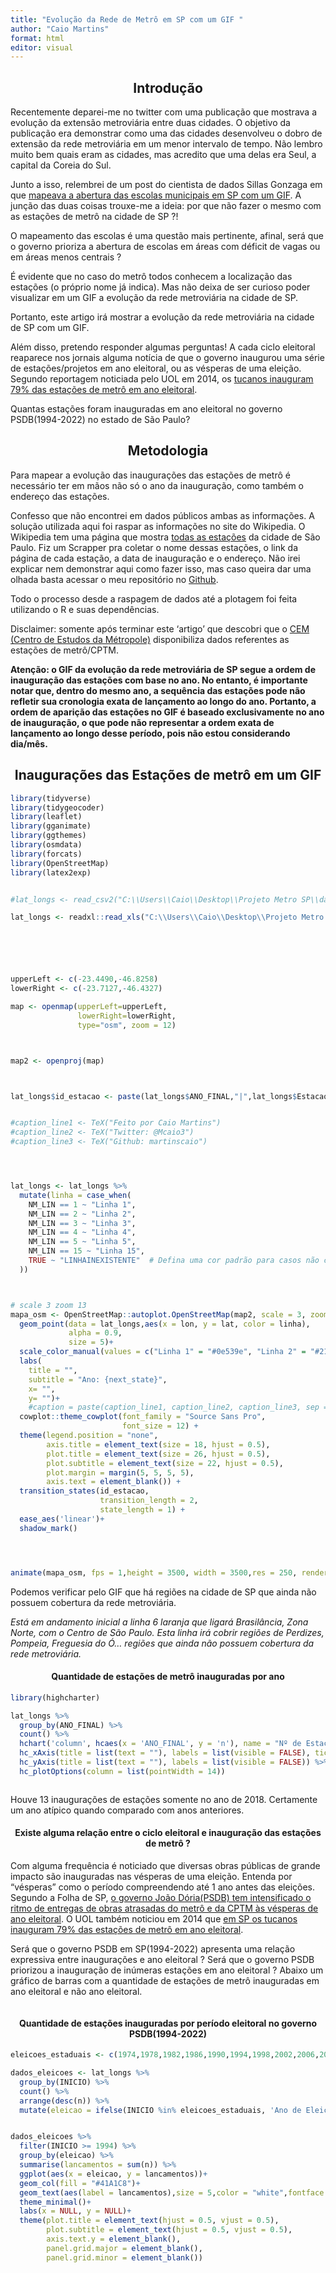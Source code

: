 ```yaml
---
title: "Evolução da Rede de Metrô em SP com um GIF "
author: "Caio Martins"
format: html
editor: visual
---
```


## Introdução {style="text-align:center"}

Recentemente deparei-me no twitter com uma publicação que mostrava a evolução da extensão metroviária entre duas cidades. O objetivo da publicação era demonstrar como uma das cidades desenvolveu o dobro de extensão da rede metroviária em um menor intervalo de tempo. Não lembro muito bem quais eram as cidades, mas acredito que uma delas era Seul, a capital da Coreia do Sul.

Junto a isso, relembrei de um post do cientista de dados Sillas Gonzaga em que [mapeava a abertura das escolas municipais em SP com um GIF](#0). A junção das duas coisas trouxe-me a ideia: por que não fazer o mesmo com as estações de metrô na cidade de SP ?!

O mapeamento das escolas é uma questão mais pertinente, afinal, será que o governo prioriza a abertura de escolas em áreas com déficit de vagas ou em áreas menos centrais ?

É evidente que no caso do metrô todos conhecem a localização das estações (o próprio nome já indica). Mas não deixa de ser curioso poder visualizar em um GIF a evolução da rede metroviária na cidade de SP.

Portanto, este artigo irá mostrar a evolução da rede metroviária na cidade de SP com um GIF.

Além disso, pretendo responder algumas perguntas! A cada ciclo eleitoral reaparece nos jornais alguma notícia de que o governo inaugurou uma série de estações/projetos em ano eleitoral, ou as vésperas de uma eleição. Segundo reportagem noticiada pelo UOL em 2014, os [tucanos inauguram 79% das estações de metrô em ano eleitoral](#0).

Quantas estações foram inauguradas em ano eleitoral no governo PSDB(1994-2022) no estado de São Paulo?

## Metodologia {style="text-align:center"}

Para mapear a evolução das inaugurações das estações de metrô é necessário ter em mãos não só o ano da inauguração, como também o endereço das estações.

Confesso que não encontrei em dados públicos ambas as informações. A solução utilizada aqui foi raspar as informações no site do Wikipedia. O Wikipedia tem uma página que mostra [todas as estações](https://pt.wikipedia.org/wiki/Categoria:Estações_do_Metrô_de_São_Paulo) da cidade de São Paulo. Fiz um Scrapper pra coletar o nome dessas estações, o link da página de cada estação, a data de inauguração e o endereço. Não irei explicar nem demonstrar aqui como fazer isso, mas caso queira dar uma olhada basta acessar o meu repositório no [Github](https://github.com/martinscaio/Metro-SP).

Todo o processo desde a raspagem de dados até a plotagem foi feita utilizando o R e suas dependências.

Disclaimer: somente após terminar este 'artigo' que descobri que o [CEM (Centro de Estudos da Métropole)](https://centrodametropole.fflch.usp.br/pt-br) disponibiliza dados referentes as estações de metrô/CPTM.

**Atenção: o GIF da evolução da rede metroviária de SP segue a ordem de inauguração das estações com base no ano. No entanto, é importante notar que, dentro do mesmo ano, a sequência das estações pode não refletir sua cronologia exata de lançamento ao longo do ano. Portanto, a ordem de aparição das estações no GIF é baseado exclusivamente no ano de inauguração, o que pode não representar a ordem exata de lançamento ao longo desse período, pois não estou considerando dia/mês.**

## Inaugurações das Estações de metrô em um GIF {style="text-align:center"}

```r

library(tidyverse)
library(tidygeocoder)
library(leaflet)
library(gganimate)
library(ggthemes)
library(osmdata)
library(forcats)
library(OpenStreetMap)
library(latex2exp)


#lat_longs <- read_csv2("C:\\Users\\Caio\\Desktop\\Projeto Metro SP\\dados_prontosQUARTO_2.csv")

lat_longs <- readxl::read_xls("C:\\Users\\Caio\\Desktop\\Projeto Metro SP\\dados_finais_QUARTO3.xls")






upperLeft <- c(-23.4490,-46.8258)
lowerRight <- c(-23.7127,-46.4327)

map <- openmap(upperLeft=upperLeft,
               lowerRight=lowerRight,
               type="osm", zoom = 12)



map2 <- openproj(map)



lat_longs$id_estacao <- paste(lat_longs$ANO_FINAL,"|",lat_longs$Estacao,"|","Linha:",lat_longs$COR_LIN)


#caption_line1 <- TeX("Feito por Caio Martins")
#caption_line2 <- TeX("Twitter: @Mcaio3")
#caption_line3 <- TeX("Github: martinscaio")




lat_longs <- lat_longs %>%
  mutate(linha = case_when(
    NM_LIN == 1 ~ "Linha 1",
    NM_LIN == 2 ~ "Linha 2",
    NM_LIN == 3 ~ "Linha 3",
    NM_LIN == 4 ~ "Linha 4",
    NM_LIN == 5 ~ "Linha 5",
    NM_LIN == 15 ~ "Linha 15",
    TRUE ~ "LINHAINEXISTENTE"  # Defina uma cor padrão para casos não correspondentes
  ))



# scale 3 zoom 13
mapa_osm <- OpenStreetMap::autoplot.OpenStreetMap(map2, scale = 3, zoom = 13) +
  geom_point(data = lat_longs,aes(x = lon, y = lat, color = linha),
             alpha = 0.9,
             size = 5)+
  scale_color_manual(values = c("Linha 1" = "#0e539e", "Linha 2" = "#217f62", "Linha 3" = "#e7483c", "Linha 4" = "#fcd43a", "Linha 5" = "#76509c", "Linha 15" = "#868d90"))+
  labs(
    title = "",
    subtitle = "Ano: {next_state}",
    x= "",
    y= "")+
    #caption = paste(caption_line1, caption_line2, caption_line3, sep = "\n")) +
  cowplot::theme_cowplot(font_family = "Source Sans Pro",
                         font_size = 12) +
  theme(legend.position = "none",
        axis.title = element_text(size = 18, hjust = 0.5),
        plot.title = element_text(size = 26, hjust = 0.5),
        plot.subtitle = element_text(size = 22, hjust = 0.5),
        plot.margin = margin(5, 5, 5, 5),
        axis.text = element_blank()) +
  transition_states(id_estacao,
                    transition_length = 2,
                    state_length = 1) +
  ease_aes('linear')+
  shadow_mark()




animate(mapa_osm, fps = 1,height = 3500, width = 3500,res = 250, renderer = gifski_renderer("metro.gif"))

```

Podemos verificar pelo GIF que há regiões na cidade de SP que ainda não possuem cobertura da rede metroviária.

*Está em andamento inicial a linha 6 laranja que ligará Brasilância, Zona Norte, com o Centro de São Paulo. Esta linha irá cobrir regiões de Perdizes, Pompeia, Freguesia do Ó... regiões que ainda não possuem cobertura da rede metroviária.*

#### Quantidade de estações de metrô inauguradas por ano {style="text-align: center"}

```r

library(highcharter)

lat_longs %>% 
  group_by(ANO_FINAL) %>% 
  count() %>% 
  hchart('column', hcaes(x = 'ANO_FINAL', y = 'n'), name = "Nº de Estações inauguradas") %>% 
  hc_xAxis(title = list(text = ""), labels = list(visible = FALSE), tickInterval = 1) %>% 
  hc_yAxis(title = list(text = ""), labels = list(visible = FALSE)) %>% 
  hc_plotOptions(column = list(pointWidth = 14))



```

Houve 13 inaugurações de estações somente no ano de 2018. Certamente um ano atípico quando comparado com anos anteriores.

#### Existe alguma relação entre o ciclo eleitoral e inauguração das estações de metrô ? {style="text-align:center"}

Com alguma frequência é noticiado que diversas obras públicas de grande impacto são inauguradas nas vésperas de uma eleição. Entenda por "vésperas" como o período compreendendo até 1 ano antes das eleições. Segundo a Folha de SP, [o governo João Dória(PSDB) tem intensificado o ritmo de entregas de obras atrasadas do metrô e da CPTM às vésperas de ano eleitoral](https://agora.folha.uol.com.br/sao-paulo/2021/09/as-vespera-de-ano-eleitoral-governo-doria-inaugura-pacotao-de-estacoes-do-metro-e-da-cptm.shtml). O UOL também noticiou em 2014 que [em SP os tucanos inauguram 79% das estações de metrô em ano eleitoral](https://www.uol.com.br/eleicoes/2014/noticias/2014/08/01/em-sp-tucanos-inauguram-79-das-estacoes-de-metro-em-ano-eleitoral.htm).

Será que o governo PSDB em SP(1994-2022) apresenta uma relação expressiva entre inaugurações e ano eleitoral ? Será que o governo PSDB priorizou a inauguração de inúmeras estações em ano eleitoral ? Abaixo um gráfico de barras com a quantidade de estações de metrô inauguradas em ano eleitoral e não ano eleitoral.

```         
```

#### Quantidade de estações inauguradas por período eleitoral no governo PSDB(1994-2022) {style="text-align:center"}

```r



eleicoes_estaduais <- c(1974,1978,1982,1986,1990,1994,1998,2002,2006,2010,2014,2018,2022)

dados_eleicoes <- lat_longs %>% 
  group_by(INICIO) %>% 
  count() %>% 
  arrange(desc(n)) %>% 
  mutate(eleicao = ifelse(INICIO %in% eleicoes_estaduais, 'Ano de Eleição','Não é ano de Eleição'))


dados_eleicoes %>% 
  filter(INICIO >= 1994) %>% 
  group_by(eleicao) %>% 
  summarise(lancamentos = sum(n)) %>% 
  ggplot(aes(x = eleicao, y = lancamentos))+
  geom_col(fill = "#41A1C8")+
  geom_text(aes(label = lancamentos),size = 5,color = "white",fontface = "bold" ,position = position_stack(vjust = 0.5))+
  theme_minimal()+
  labs(x = NULL, y = NULL)+
  theme(plot.title = element_text(hjust = 0.5, vjust = 0.5),
        plot.subtitle = element_text(hjust = 0.5, vjust = 0.5),
        axis.text.y = element_blank(),
        panel.grid.major = element_blank(),
        panel.grid.minor = element_blank())


```

